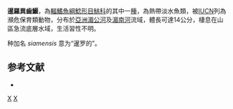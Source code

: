 {{Speciesbox
| name = 暹羅異齒鰋
| status = EN
| status_system = IUCN3.
| genus = Oreoglanis
| species = siamensis
| authority = [[Smith|Smith]], 1933
| synonyms = 
}}
'''暹羅異齒鰋'''，為[[輻鰭魚綱|輻鰭魚綱]][[鯰形目|鯰形目]][[鮡科|鮡科]]的其中一[[種|種]]，為熱帶淡水魚類，被[[IUCN|IUCN]]列為瀕危保育類動物，分布於[[亞洲|亞洲]][[湄公河|湄公河]]及[[湄南河|湄南河]]流域，體長可達14公分，棲息在山區急流底層水域，生活習性不明。

种加名 ''siamensis'' 意为“暹罗的”。

==参考文献==
*{{FishBase_species|genus=Oreoglanis|species=siamensis |year=2015|month=3}}

{{Taxonbar|from=Q3302901}}

[[Category:異齒鰋屬|X]]
[[Category:1933年描述的鱼类|X]]


{{animal-stub}}